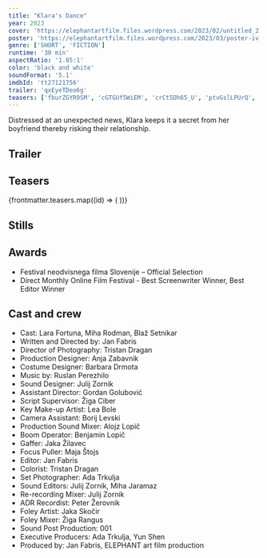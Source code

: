 ```yaml
---
title: "Klara's Dance"
year: 2023
cover: 'https://elephantartfilm.files.wordpress.com/2023/02/untitled_2.1.2.png'
poster: 'https://elephantartfilm.files.wordpress.com/2023/03/poster-iv.9.jpg'
genre: ['SHORT', 'FICTION']
runtime: '30 min'
aspectRatio: '1.85:1'
color: 'black and white'
soundFormat: '5.1'
imdbId: 'tt27121756'
trailer: 'qxEyeTDeo6g'
teasers: ['fburZGYR9SM', 'cGTGUf5WiEM', 'crCt5Dh65_U', 'ptvGslLPUrQ', 'myv3sDY8Jwg']
---
```



Distressed at an unexpected news, Klara keeps it a secret from her boyfriend thereby risking their relationship.

<h2>Trailer</h2>
<YouTube id={frontmatter.trailer} class="mx-auto my-6" />

<h2>Teasers</h2>
{frontmatter.teasers.map((id) => (
  <YouTube id={id} class="mx-auto my-6" />
))}

<h2>Stills</h2>

<h2>Awards</h2>

- Festival neodvisnega filma Slovenije – Official Selection
- Direct Monthly Online Film Festival - Best Screenwriter Winner, Best Editor Winner

<h2>Cast and crew</h2>

- Cast: Lara Fortuna, Miha Rodman, Blaž Setnikar
- Written and Directed by: Jan Fabris
- Director of Photography: Tristan Dragan
- Production Designer: Anja Zabavnik
- Costume Designer: Barbara Drmota
- Music by: Ruslan Perezhilo
- Sound Designer: Julij Zornik
- Assistant Director: Gordan Golubović
- Script Supervisor: Žiga Ciber
- Key Make-up Artist: Lea Bole
- Camera Assistant: Borij Levski
- Production Sound Mixer: Alojz Lopič
- Boom Operator: Benjamin Lopič
- Gaffer: Jaka Žilavec
- Focus Puller: Maja Štojs
- Editor: Jan Fabris
- Colorist: Tristan Dragan
- Set Photographer: Ada Trkulja
- Sound Editors: Julij Zornik, Miha Jaramaz
- Re-recording Mixer: Julij Zornik
- ADR Recordist: Peter Žerovnik
- Foley Artist: Jaka Skočir
- Foley Mixer: Žiga Rangus
- Sound Post Production: 001
- Executive Producers: Ada Trkulja, Yun Shen
- Produced by: Jan Fabris, ELEPHANT art film production
